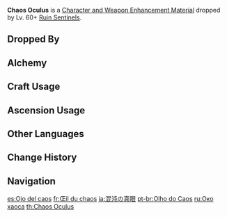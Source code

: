 {{Item Infobox
|id           = 112049
|image        = Item Chaos Oculus.png
|type         = Character and Weapon Enhancement Materials
|group        = Sentinel Chaos Parts
|group2       = Elite Enemy Drops
|invCategory  = Character Development Items
|quality      = 4
|description  = Comes from a now-inactive ancient Ruin machine.<br />The "Ruin" part of the name comes from the areas where they are most active. However, Ruin machines actually have little in common with the detritus in which they are often found.<br />In the ancient past, these ruins were once part of a civilization mighty enough to almost touch the dome of the firmament, while "ruin" still waits in the deep places of the earth, awaiting the order to arise and tread all kingdoms underfoot.
|source1      = Dropped by Lv. 60+ [[Ruin Sentinels]]
|source2      = [[Crafting]]
}}
'''Chaos Oculus''' is a [[Character and Weapon Enhancement Material]] dropped by Lv. 60+ [[Ruin Sentinels]].

==Dropped By==
{{Dropped By|level=60}}

==Alchemy==
{{Recipe
|type = Crafting
|Chaos Axis = 3
|Mora = 125
|sort = Chaos Axis;Mora
}}

==Craft Usage==
{{Craft Usage}}

==Ascension Usage==
{{Ascension Usage}}

==Other Languages==
{{Other Languages
|en      = Chaos Oculus
|zhs     = 混沌真眼
|zhs_rm  = Hùndùn Zhēn Yǎn
|zht     = 混沌真眼
|zht_rm  = Hùndùn Zhēn Yǎn
|zh_tl   = Chaos Real Eye
|ja      = 混沌の真眼
|ja_rm   = Konton no Shingan{{Assumed}}
|ja_tl   = Chaos True Eye
|ko      = 혼돈의 눈동자
|ko_rm   = Hondon-ui Nundongja
|ko_tl   = Chaotic Pupil
|es      = Ojo del caos
|es_tl   = Eye of Chaos
|fr      = Œil du chaos
|fr_tl   = Chaos Eye
|ru      = Око хаоса
|ru_tl   = Chaos Eye
|th      = Chaos Oculus
|vi      = Con Ngươi Hỗn Độn
|vi_tl   = Chaos Pupil
|de      = Chaos-Oculus
|id      = Chaos Oculus
|pt      = Olho do Caos
|pt_tl   = 
|tr      = Kaos Gözü
|tr_tl   = 
|it      = Oculus del caos
|it_tl   = 
}}

==Change History==
{{Change History|2.0}}

==Navigation==
{{Development Item Navbox|Character and Weapon Enhancement Materials}}

[[es:Ojo del caos]]
[[fr:Œil du chaos]]
[[ja:混沌の真眼]]
[[pt-br:Olho do Caos]]
[[ru:Око хаоса]]
[[th:Chaos Oculus]]